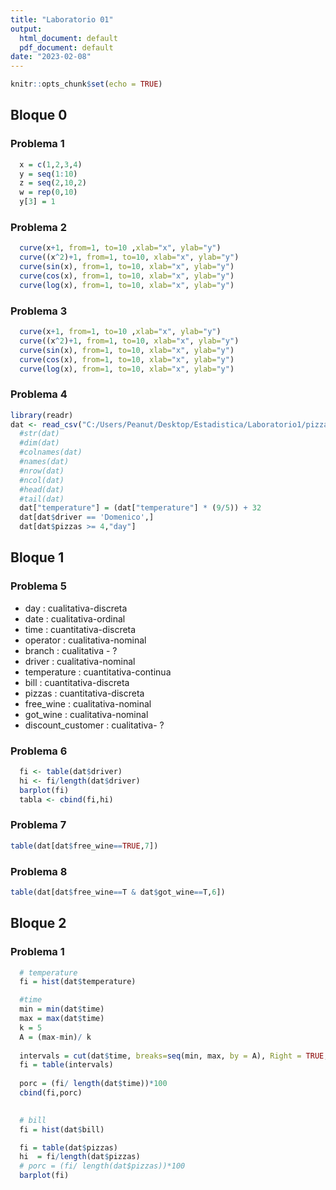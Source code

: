```yaml
---
title: "Laboratorio 01"
output:
  html_document: default
  pdf_document: default
date: "2023-02-08"
---
```


```r
knitr::opts_chunk$set(echo = TRUE)
```

## Bloque 0

### Problema 1

```r
  x = c(1,2,3,4)
  y = seq(1:10)
  z = seq(2,10,2)
  w = rep(0,10)
  y[3] = 1
```

### Problema 2
```r
  curve(x+1, from=1, to=10 ,xlab="x", ylab="y")
  curve((x^2)+1, from=1, to=10, xlab="x", ylab="y")
  curve(sin(x), from=1, to=10, xlab="x", ylab="y")
  curve(cos(x), from=1, to=10, xlab="x", ylab="y")
  curve(log(x), from=1, to=10, xlab="x", ylab="y")
```


### Problema 3
```r
  curve(x+1, from=1, to=10 ,xlab="x", ylab="y")
  curve((x^2)+1, from=1, to=10, xlab="x", ylab="y")
  curve(sin(x), from=1, to=10, xlab="x", ylab="y")
  curve(cos(x), from=1, to=10, xlab="x", ylab="y")
  curve(log(x), from=1, to=10, xlab="x", ylab="y")
```


### Problema 4
```r
library(readr)
dat <- read_csv("C:/Users/Peanut/Desktop/Estadistica/Laboratorio1/pizzadelivery.csv")
  #str(dat)
  #dim(dat)
  #colnames(dat)
  #names(dat)
  #nrow(dat)
  #ncol(dat)
  #head(dat)
  #tail(dat)
  dat["temperature"] = (dat["temperature"] * (9/5)) + 32
  dat[dat$driver == 'Domenico',]
  dat[dat$pizzas >= 4,"day"]
```

## Bloque 1

### Problema 5
- day : cualitativa-discreta
- date : cualitativa-ordinal
- time : cuantitativa-discreta
- operator : cualitativa-nominal
- branch : cualitativa - ? 
- driver : cualitativa-nominal
- temperature : cuantitativa-continua
- bill : cuantitativa-discreta
- pizzas : cuantitativa-discreta
- free_wine : cualitativa-nominal
- got_wine : cualitativa-nominal
- discount_customer : cualitativa- ?

### Problema 6

```r
  fi <- table(dat$driver)
  hi <- fi/length(dat$driver)
  barplot(fi)
  tabla <- cbind(fi,hi)
```
### Problema 7

```r
table(dat[dat$free_wine==TRUE,7])
```

### Problema 8

```r
table(dat[dat$free_wine==T & dat$got_wine==T,6])
```


## Bloque 2

### Problema 1

```r
  # temperature
  fi = hist(dat$temperature)
```


```r
  #time
  min = min(dat$time)
  max = max(dat$time)
  k = 5
  A = (max-min)/ k
  
  intervals = cut(dat$time, breaks=seq(min, max, by = A), Right = TRUE, include.lowest=TRUE)
  fi = table(intervals)
  
  porc = (fi/ length(dat$time))*100 
  cbind(fi,porc)
  
```


```r
  # bill
  fi = hist(dat$bill)
```

```r
  fi = table(dat$pizzas)
  hi  = fi/length(dat$pizzas)
  # porc = (fi/ length(dat$pizzas))*100 
  barplot(fi)
  
```

